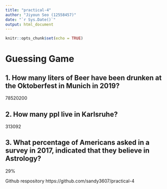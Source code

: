 ```yaml
---
title: "practical-4"
author: "Jiyoun Seo (12558457)"
date: "`r Sys.Date()`"
output: html_document
---
```


```r
knitr::opts_chunk$set(echo = TRUE)
```

# Guessing Game
## 1. How many liters of Beer have been drunken at the Oktoberfest in Munich in 2019?
78520200

## 2. How many ppl live in Karlsruhe?
313092

## 3. What percentage of Americans asked in a survey in 2017, indicated that they believe in Astrology?
29%

Github respository
https://github.com/sandy3607/practical-4
